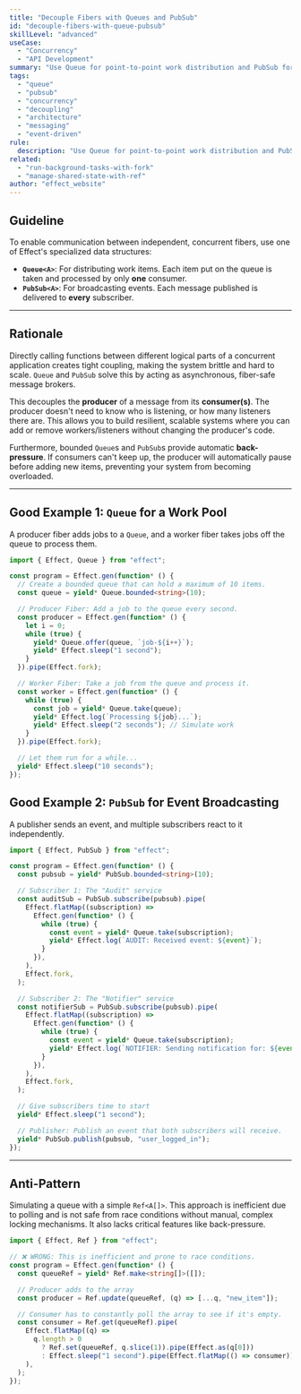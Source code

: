 ```yaml
---
title: "Decouple Fibers with Queues and PubSub"
id: "decouple-fibers-with-queue-pubsub"
skillLevel: "advanced"
useCase:
  - "Concurrency"
  - "API Development"
summary: "Use Queue for point-to-point work distribution and PubSub for broadcast messaging to enable safe, decoupled communication between concurrent fibers."
tags:
  - "queue"
  - "pubsub"
  - "concurrency"
  - "decoupling"
  - "architecture"
  - "messaging"
  - "event-driven"
rule:
  description: "Use Queue for point-to-point work distribution and PubSub for broadcast messaging between fibers."
related:
  - "run-background-tasks-with-fork"
  - "manage-shared-state-with-ref"
author: "effect_website"
---
```


## Guideline

To enable communication between independent, concurrent fibers, use one of Effect's specialized data structures:
-   **``Queue<A>``**: For distributing work items. Each item put on the queue is taken and processed by only **one** consumer.
-   **``PubSub<A>``**: For broadcasting events. Each message published is delivered to **every** subscriber.

---

## Rationale

Directly calling functions between different logical parts of a concurrent application creates tight coupling, making the system brittle and hard to scale. `Queue` and `PubSub` solve this by acting as asynchronous, fiber-safe message brokers.

This decouples the **producer** of a message from its **consumer(s)**. The producer doesn't need to know who is listening, or how many listeners there are. This allows you to build resilient, scalable systems where you can add or remove workers/listeners without changing the producer's code.

Furthermore, bounded `Queue`s and `PubSub`s provide automatic **back-pressure**. If consumers can't keep up, the producer will automatically pause before adding new items, preventing your system from becoming overloaded.

---

## Good Example 1: `Queue` for a Work Pool

A producer fiber adds jobs to a `Queue`, and a worker fiber takes jobs off the queue to process them.

```typescript
import { Effect, Queue } from "effect";

const program = Effect.gen(function* () {
  // Create a bounded queue that can hold a maximum of 10 items.
  const queue = yield* Queue.bounded<string>(10);

  // Producer Fiber: Add a job to the queue every second.
  const producer = Effect.gen(function* () {
    let i = 0;
    while (true) {
      yield* Queue.offer(queue, `job-${i++}`);
      yield* Effect.sleep("1 second");
    }
  }).pipe(Effect.fork);

  // Worker Fiber: Take a job from the queue and process it.
  const worker = Effect.gen(function* () {
    while (true) {
      const job = yield* Queue.take(queue);
      yield* Effect.log(`Processing ${job}...`);
      yield* Effect.sleep("2 seconds"); // Simulate work
    }
  }).pipe(Effect.fork);

  // Let them run for a while...
  yield* Effect.sleep("10 seconds");
});
```

## Good Example 2: `PubSub` for Event Broadcasting

A publisher sends an event, and multiple subscribers react to it independently.

```typescript
import { Effect, PubSub } from "effect";

const program = Effect.gen(function* () {
  const pubsub = yield* PubSub.bounded<string>(10);

  // Subscriber 1: The "Audit" service
  const auditSub = PubSub.subscribe(pubsub).pipe(
    Effect.flatMap((subscription) =>
      Effect.gen(function* () {
        while (true) {
          const event = yield* Queue.take(subscription);
          yield* Effect.log(`AUDIT: Received event: ${event}`);
        }
      }),
    ),
    Effect.fork,
  );

  // Subscriber 2: The "Notifier" service
  const notifierSub = PubSub.subscribe(pubsub).pipe(
    Effect.flatMap((subscription) =>
      Effect.gen(function* () {
        while (true) {
          const event = yield* Queue.take(subscription);
          yield* Effect.log(`NOTIFIER: Sending notification for: ${event}`);
        }
      }),
    ),
    Effect.fork,
  );

  // Give subscribers time to start
  yield* Effect.sleep("1 second");

  // Publisher: Publish an event that both subscribers will receive.
  yield* PubSub.publish(pubsub, "user_logged_in");
});
```

---

## Anti-Pattern

Simulating a queue with a simple `Ref<A[]>`. This approach is inefficient due to polling and is not safe from race conditions without manual, complex locking mechanisms. It also lacks critical features like back-pressure.

```typescript
import { Effect, Ref } from "effect";

// ❌ WRONG: This is inefficient and prone to race conditions.
const program = Effect.gen(function* () {
  const queueRef = yield* Ref.make<string[]>([]);

  // Producer adds to the array
  const producer = Ref.update(queueRef, (q) => [...q, "new_item"]);

  // Consumer has to constantly poll the array to see if it's empty.
  const consumer = Ref.get(queueRef).pipe(
    Effect.flatMap((q) =>
      q.length > 0
        ? Ref.set(queueRef, q.slice(1)).pipe(Effect.as(q[0]))
        : Effect.sleep("1 second").pipe(Effect.flatMap(() => consumer)), // Inefficient polling
    ),
  );
});
```